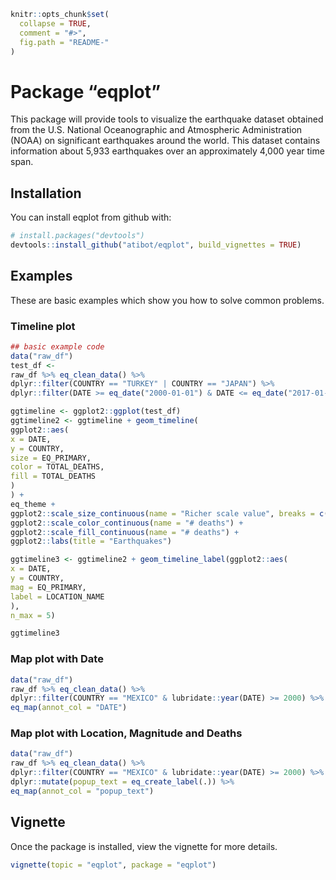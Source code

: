 ```r
knitr::opts_chunk$set(
  collapse = TRUE,
  comment = "#>",
  fig.path = "README-"
)
```

# Package "eqplot"

This package will provide tools to visualize the earthquake dataset obtained from the U.S. National Oceanographic and Atmospheric Administration (NOAA) on significant earthquakes around the world. This dataset contains information about 5,933 earthquakes over an approximately 4,000 year time span.


## Installation

You can install eqplot from github with:

```r
# install.packages("devtools")
devtools::install_github("atibot/eqplot", build_vignettes = TRUE)
```


## Examples

These are basic examples which show you how to solve common problems. 

### Timeline plot

```r
## basic example code
data("raw_df")
test_df <-
raw_df %>% eq_clean_data() %>%
dplyr::filter(COUNTRY == "TURKEY" | COUNTRY == "JAPAN") %>%
dplyr::filter(DATE >= eq_date("2000-01-01") & DATE <= eq_date("2017-01-01"))

ggtimeline <- ggplot2::ggplot(test_df)
ggtimeline2 <- ggtimeline + geom_timeline(
ggplot2::aes(
x = DATE,
y = COUNTRY,
size = EQ_PRIMARY,
color = TOTAL_DEATHS,
fill = TOTAL_DEATHS
)
) +
eq_theme +
ggplot2::scale_size_continuous(name = "Richer scale value", breaks = c(0, 2, 4, 6, 8)) +
ggplot2::scale_color_continuous(name = "# deaths") +
ggplot2::scale_fill_continuous(name = "# deaths") +
ggplot2::labs(title = "Earthquakes")

ggtimeline3 <- ggtimeline2 + geom_timeline_label(ggplot2::aes(
x = DATE,
y = COUNTRY,
mag = EQ_PRIMARY,
label = LOCATION_NAME
),
n_max = 5)

ggtimeline3
```

### Map plot with Date 

```r
data("raw_df")
raw_df %>% eq_clean_data() %>%
dplyr::filter(COUNTRY == "MEXICO" & lubridate::year(DATE) >= 2000) %>%
eq_map(annot_col = "DATE")
```

### Map plot with Location, Magnitude and Deaths

```r
data("raw_df")
raw_df %>% eq_clean_data() %>%
dplyr::filter(COUNTRY == "MEXICO" & lubridate::year(DATE) >= 2000) %>%
dplyr::mutate(popup_text = eq_create_label(.)) %>%
eq_map(annot_col = "popup_text")
```

## Vignette

Once the package is installed, view the vignette for more details.

```r
vignette(topic = "eqplot", package = "eqplot")
```

